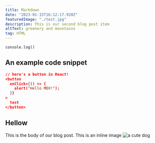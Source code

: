 ```yaml
---
title: Markdown
date: "2023-01-15T16:12:17.920Z"
featuredImage: "./test.jpg"
description: This is our second blog post item
altText: greenery and mountains
tag: HTML
---
```




`console.log()`

## An example code snippet


```jsx,file=fancy.json
// here's a button in React!
<button
  onClick={() => {
    alert("Hello MDX!");
  }}
>
  test
</button>
```

## Hellow

This is the body of our blog post. This is an
inline image ![a cute dog](https://placedog.net/500/300)

